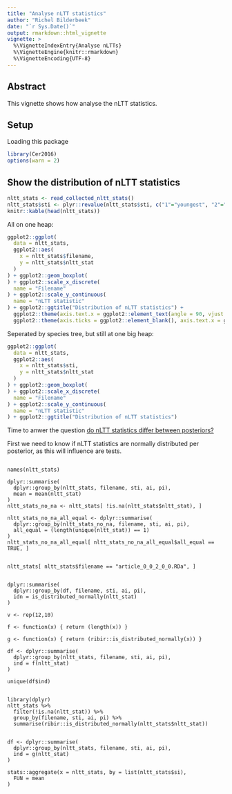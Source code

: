 ```yaml
---
title: "Analyse nLTT statistics"
author: "Richel Bilderbeek"
date: "`r Sys.Date()`"
output: rmarkdown::html_vignette
vignette: >
  %\VignetteIndexEntry{Analyse nLTTs}
  %\VignetteEngine{knitr::rmarkdown}
  %\VignetteEncoding{UTF-8}
---
```


## Abstract

This vignette shows how analyse the nLTT statistics.

## Setup

Loading this package

```r
library(Cer2016)
options(warn = 2)
```

## Show the distribution of nLTT statistics

```r
nltt_stats <- read_collected_nltt_stats()
nltt_stats$sti <- plyr::revalue(nltt_stats$sti, c("1"="youngest", "2"="oldest"))
knitr::kable(head(nltt_stats))
```

All on one heap:

```r
ggplot2::ggplot(
  data = nltt_stats,
  ggplot2::aes(
    x = nltt_stats$filename,
    y = nltt_stats$nltt_stat
  )
) + ggplot2::geom_boxplot(
) + ggplot2::scale_x_discrete(
  name = "Filename"
) + ggplot2::scale_y_continuous(
  name = "nLTT statistic"
) + ggplot2::ggtitle("Distribution of nLTT statistics") + 
  ggplot2::theme(axis.text.x = ggplot2::element_text(angle = 90, vjust = 0.5)) + ggplot2::theme(legend.position="none") + 
  ggplot2::theme(axis.ticks = ggplot2::element_blank(), axis.text.x = ggplot2::element_blank())

```

Seperated by species tree, but still at one big heap:

```r
ggplot2::ggplot(
  data = nltt_stats,
  ggplot2::aes(
    x = nltt_stats$sti,
    y = nltt_stats$nltt_stat
  )
) + ggplot2::geom_boxplot(
) + ggplot2::scale_x_discrete(
  name = "Filename"
) + ggplot2::scale_y_continuous(
  name = "nLTT statistic"
) + ggplot2::ggtitle("Distribution of nLTT statistics")

```

Time to anwer the question [do nLTT statistics differ between posteriors?](https://github.com/richelbilderbeek/Cer2016/issues/103)

First we need to know if nLTT statistics are normally 
distributed per posterior, as this will influence are tests.

```

names(nltt_stats)

dplyr::summarise(
  dplyr::group_by(nltt_stats, filename, sti, ai, pi),
  mean = mean(nltt_stat)
)
nltt_stats_no_na <- nltt_stats[ !is.na(nltt_stats$nltt_stat), ]

nltt_stats_no_na_all_equal <- dplyr::summarise(
  dplyr::group_by(nltt_stats_no_na, filename, sti, ai, pi),
  all_equal = (length(unique(nltt_stat)) == 1)
)
nltt_stats_no_na_all_equal[ nltt_stats_no_na_all_equal$all_equal == TRUE, ]


nltt_stats[ nltt_stats$filename == "article_0_0_2_0_0.RDa", ]


dplyr::summarise(
  dplyr::group_by(df, filename, sti, ai, pi),
  idn = is_distributed_normally(nltt_stat)
)

v <- rep(12,10)

f <- function(x) { return (length(x)) }

g <- function(x) { return (ribir::is_distributed_normally(x)) }

df <- dplyr::summarise(
  dplyr::group_by(nltt_stats, filename, sti, ai, pi),
  ind = f(nltt_stat)
)

unique(df$ind)


library(dplyr)
nltt_stats %>% 
  filter(!is.na(nltt_stat)) %>% 
  group_by(filename, sti, ai, pi) %>% 
  summarise(ribir::is_distributed_normally(nltt_stats$nltt_stat))


df <- dplyr::summarise(
  dplyr::group_by(nltt_stats, filename, sti, ai, pi),
  ind = g(nltt_stat)
)

stats::aggregate(x = nltt_stats, by = list(nltt_stats$si),
  FUN = mean
)
```



